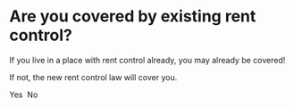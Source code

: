 
# Are you covered by existing rent control?

If you live in a place with rent control already, you may already be covered!

If not, the new rent control law will cover you.

<div>
  <Link to="/coverage/not-covered">Yes</Link>&nbsp;
  <Link to="/coverage/age-check">No</Link>
</div>